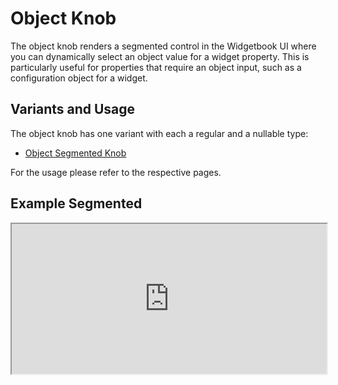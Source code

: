 # Object Knob

The object knob renders a segmented control in the Widgetbook UI where you can dynamically select an object value for a widget property.
This is particularly useful for properties that require an object input, such as a configuration object for a widget.

## Variants and Usage

The object knob has one variant with each a regular and a nullable type:

- [Object Segmented Knob](/knobs/integer/segmented)

For the usage please refer to the respective pages.

## Example Segmented

<iframe
  src="https://preview.widgetbook.io/#/?path=knobpreview/object-segmented-knob&panels=knobs"
  width="100%"
  height="240px"
/>

## Multi-snapshot Support

Multi-snapshot support allows you to generate multiple screenshots of a single use case with varying values using [KnobsConfigs](/cloud/snapshots/multi-snapshot#multi-snapshot-for-knobs) and [AddonsConfigs](/cloud/snapshots/multi-snapshot#multi-snapshot-for-addons).

<Info>
  The blow information shows the `ObjectKnobConfig` for the [Object Segmented
  Knob](/knobs/object/segmented).
</Info>

### Regular object knob

```dart title="Example: ObjectKnobConfig"
@UseCase(
  type: MyWidget,
  name: 'Default',
  cloudKnobsConfigs: { // [!code highlight]
    'online': [ObjectKnobConfig('status', 'online')], // [!code highlight]
    'offline': [ObjectKnobConfig('status', 'offline')], // [!code highlight]
    'busy': [ObjectKnobConfig('status', 'busy')], // [!code highlight]
  }, // [!code highlight]
)
Widget buildUseCase(BuildContext context) {
  return MyWidget(
    status: context.knobs.object.segmented(
      label: 'status',
      labelBuilder: (value) => value.name,
      options: [
        OnlineStatusType.online,
        OnlineStatusType.offline,
        OnlineStatusType.busy,
      ],
    ),
  );
}

enum OnlineStatusType { online, offline, busy }
```

### Nullable object Knob

```dart title="Example: NullKnobConfig"
@UseCase(
  type: MyWidget,
  name: 'Default',
  cloudKnobsConfigs: { // [!code highlight]
    'no status': [NullKnobConfig('status')], // [!code highlight]
    'online': [ObjectKnobConfig('status', 'online')], // [!code highlight]
  }, // [!code highlight]
)
Widget buildUseCase(BuildContext context) {
  return MyWidget(
    status: context.knobs.objectOrNull.segmented(
      label: 'status',
      labelBuilder: (value) => value!.name,
      options: [
        OnlineStatusType.online,
        OnlineStatusType.offline,
        OnlineStatusType.busy,
      ],
    ),
  );
}

enum OnlineStatusType { online, offline, busy }
```
